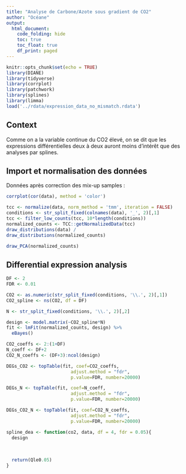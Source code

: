 ```yaml
---
title: "Analyse de Carbone/Azote sous gradient de CO2"
author: "Océane"
output: 
  html_document:
    code_folding: hide
    toc: true
    toc_float: true
    df_print: paged
---
```



```r
knitr::opts_chunk$set(echo = TRUE)
library(DIANE)
library(tidyverse)
library(corrplot)
library(patchwork)
library(splines)
library(limma)
load('../rdata/expression_data_no_mismatch.rdata')
```

## Context

Comme on a la variable continue du CO2 élevé, on se dit que les expressions différentielles deux à deux auront moins d'intérêt que des analyses par splines.

## Import et normalisation des données 


Données après correction des mix-up samples :

```r
corrplot(cor(data), method = 'color')

tcc <- normalize(data, norm_method = 'tmm', iteration = FALSE)
conditions <- str_split_fixed(colnames(data), '_', 2)[,1]
tcc <- filter_low_counts(tcc, 10*length(conditions))
normalized_counts <- TCC::getNormalizedData(tcc)
draw_distributions(data) /
draw_distributions(normalized_counts)

draw_PCA(normalized_counts)
```

## Differential expression analysis

```r
DF <- 2
FDR <- 0.01

CO2 <- as.numeric(str_split_fixed(conditions, '\\.', 2)[,1])
CO2_spline <- ns(CO2, df = DF)

N <- str_split_fixed(conditions, '\\.', 2)[,2]

design <- model.matrix(~CO2_spline*N)
fit <- lmFit(normalized_counts, design) %>% 
  eBayes() 

CO2_coeffs <- 2:(1+DF)
N_coeff <- DF+2
CO2_N_coeffs <- (DF+3):ncol(design)

DEGs_CO2 <- topTable(fit, coef=CO2_coeffs, 
                        adjust.method = "fdr", 
                        p.value=FDR, number=20000)

DEGs_N <- topTable(fit, coef=N_coeff, 
                        adjust.method = "fdr", 
                        p.value=FDR, number=20000)

DEGs_CO2_N <- topTable(fit, coef=CO2_N_coeffs, 
                        adjust.method = "fdr", 
                        p.value=FDR, number=20000)

spline_dea <- function(co2, data, df = 4, fdr = 0.05){
  design
  
  
  
  return(Qle0.05)
}
```

